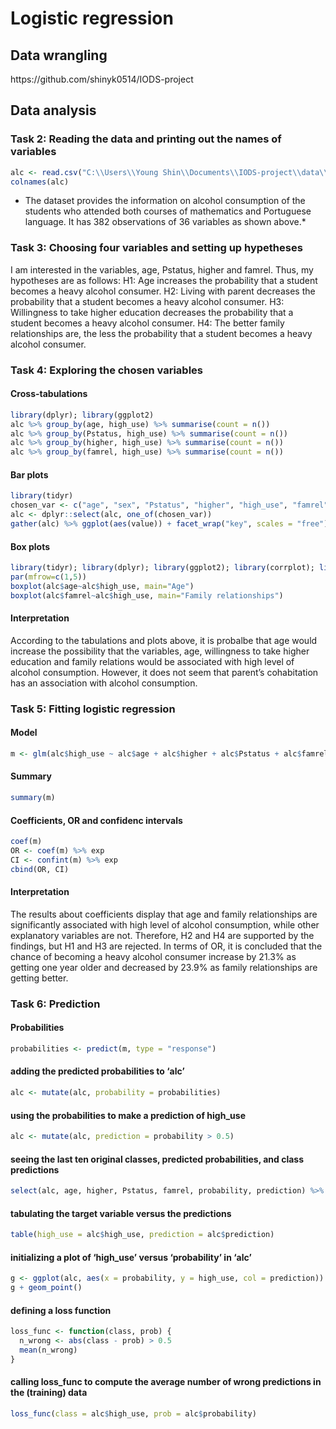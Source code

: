 # Logistic regression #

## Data wrangling ##

https://github.com/shinyk0514/IODS-project


## Data analysis ##

### Task 2: Reading the data and printing out the names of variables ###

```r
alc <- read.csv("C:\\Users\\Young Shin\\Documents\\IODS-project\\data\\alc.csv", sep = ",")
colnames(alc)
```

* The dataset provides the information on alcohol consumption of the students who attended both courses of mathematics and Portuguese language. It has 382 observations of 36 variables as shown above.*


### Task 3: Choosing four variables and setting up hypetheses ###
I am interested in the variables, age, Pstatus, higher and famrel. Thus, my hypotheses are as follows:
H1: Age increases the probability that a student becomes a heavy alcohol consumer.
H2: Living with parent decreases the probability that a student becomes a heavy alcohol consumer.
H3: Willingness to take higher education decreases the probability that a student becomes a heavy alcohol consumer.
H4: The better family relationships are, the less the probability that a student becomes a heavy alcohol consumer.


### Task 4: Exploring the chosen variables ###
#### Cross-tabulations ####
```r
library(dplyr); library(ggplot2)
alc %>% group_by(age, high_use) %>% summarise(count = n())
alc %>% group_by(Pstatus, high_use) %>% summarise(count = n())
alc %>% group_by(higher, high_use) %>% summarise(count = n())
alc %>% group_by(famrel, high_use) %>% summarise(count = n())
```

#### Bar plots ####
```r
library(tidyr)
chosen_var <- c("age", "sex", "Pstatus", "higher", "high_use", "famrel")
alc <- dplyr::select(alc, one_of(chosen_var))
gather(alc) %>% ggplot(aes(value)) + facet_wrap("key", scales = "free") + geom_bar()
```

#### Box plots ####
```r
library(tidyr); library(dplyr); library(ggplot2); library(corrplot); library(boot)
par(mfrow=c(1,5))
boxplot(alc$age~alc$high_use, main="Age")
boxplot(alc$famrel~alc$high_use, main="Family relationships")
```

#### Interpretation ####
According to the tabulations and plots above, it is probalbe that age would increase the possibility that the variables, age, willingness to take higher education and family relations would be associated with high level of alcohol consumption. However, it does not seem that parent's cohabitation has an association with alcohol consumption.



### Task 5: Fitting logistic regression ###
#### Model ####
```r
m <- glm(alc$high_use ~ alc$age + alc$higher + alc$Pstatus + alc$famrel, data = alc, family = "binomial")
```

#### Summary ####
```r
summary(m)
```

#### Coefficients, OR and confidenc intervals ####
```r
coef(m)
OR <- coef(m) %>% exp
CI <- confint(m) %>% exp
cbind(OR, CI)
```

#### Interpretation ####
The results about coefficients display that age and family relationships are significantly associated with high level of alcohol consumption, while other explanatory variables are not. Therefore, H2 and H4 are supported by the findings, but H1 and H3 are rejected. In terms of OR, it is concluded that the chance of becoming a heavy alcohol consumer increase by 21.3% as getting one year older and decreased by 23.9% as family relationships are getting better.


### Task 6: Prediction ###
#### Probabilities ####
```r
probabilities <- predict(m, type = "response")
```
#### adding the predicted probabilities to 'alc' ####
```r
alc <- mutate(alc, probability = probabilities)
```
#### using the probabilities to make a prediction of high_use ####
```r
alc <- mutate(alc, prediction = probability > 0.5)
```

#### seeing the last ten original classes, predicted probabilities, and class predictions ####
```r
select(alc, age, higher, Pstatus, famrel, probability, prediction) %>% tail(10)
```

#### tabulating the target variable versus the predictions ####
```r
table(high_use = alc$high_use, prediction = alc$prediction)
```

#### initializing a plot of 'high_use' versus 'probability' in 'alc' ####
```r
g <- ggplot(alc, aes(x = probability, y = high_use, col = prediction))
g + geom_point()
```

#### defining a loss function ####
```r
loss_func <- function(class, prob) {
  n_wrong <- abs(class - prob) > 0.5
  mean(n_wrong)
}
```

#### calling loss_func to compute the average number of wrong predictions in the (training) data ####
```r
loss_func(class = alc$high_use, prob = alc$probability)
```





